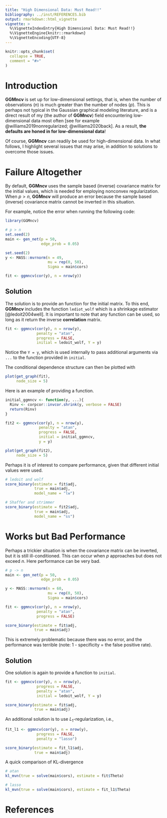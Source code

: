 ---
title: "High Dimensional Data: Must Read!!"
bibliography: ../inst/REFERENCES.bib
output: rmarkdown::html_vignette
vignette: >
  %\VignetteIndexEntry{High Dimensional Data: Must Read!!}
  %\VignetteEngine{knitr::rmarkdown}
  %\VignetteEncoding{UTF-8}
---

```{r, include = FALSE}
knitr::opts_chunk$set(
  collapse = TRUE,
  comment = "#>"
)
```


# Introduction
**GGMncv** is set up for low-dimensional settings, that is, when 
the number of observations ($n$) is much greater than the number 
of nodes ($p$). This is perhaps not typical in the Gaussian graphical
modeling literature, and is a direct result of my (the author of **GGMncv**)
field  encountering low-dimensional data most often 
[see for example @williams2019nonregularized; @williams2020back]. As a result, 
**the defaults are honed in for low-dimensional data**!

Of course, **GGMncv** can readily be used for high-dimensional data. In what 
follows, I highlight several issues that may arise, in addition to solutions
to overcome those issues.

# Failure Altogether

By default, **GGMncv** uses the sample based (inverse) covariance matrix for the 
initial values, which is needed for employing nonconvex regularization.
When $p > n$, **GGMncv** will produce an error because the sample based (inverse) covariance matrix cannot be inverted in this situation. 

For example, notice the error when running the following code:

```{r, error=TRUE}
library(GGMncv)

# p > n
set.seed(2)
main <- gen_net(p = 50, 
                edge_prob = 0.05)

set.seed(2)
y <- MASS::mvrnorm(n = 49, 
                   mu = rep(0, 50), 
                   Sigma = main$cors)

fit <- ggmncv(cor(y), n = nrow(y))
```

## Solution
The solution is to provide an function for the initial matrix. To this end,
**GGMncv** includes the function `lediot_wolf` which is a shrinkage 
estimator [@ledoit2004well]. It is important to note that any 
function can be used, so long as it return the inverse **correlation** 
matrix.

```{r, message=FALSE, warning=FALSE}
fit <- ggmncv(cor(y), n = nrow(y), 
              penalty = "atan",
              progress = FALSE,
              initial = ledoit_wolf, Y = y)
```

Notice the `Y = y`, which is used internally to pass additional arguments 
via `...` to the function provided in `initial`.

The conditional dependence structure can then be plotted with

```{r, message=FALSE, warning=FALSE}
plot(get_graph(fit), 
     node_size = 5)
```

Here is an example of providing a function.

```{r}
initial_ggmncv <- function(y, ...){
  Rinv <- corpcor::invcor.shrink(y, verbose = FALSE)
  return(Rinv)
}

fit2 <- ggmncv(cor(y), n = nrow(y), 
               penalty = "atan",
               progress = FALSE,
               initial = initial_ggmncv, 
               y = y)

plot(get_graph(fit2), 
     node_size = 5)
```


Perhaps it is of interest to compare performance, given 
that different initial values were used.

```{r}
# ledoit and wolf
score_binary(estimate = fit$adj, 
             true = main$adj, 
             model_name = "lw")

# Shaffer and strimmer
score_binary(estimate = fit2$adj, 
             true = main$adj,  
             model_name = "ss")

```

# Works but Bad Performance

Perhaps a trickier situation is when the covariance matrix
can be inverted, but it is still ill-conditioned. This can occur
when $p$ approaches but does not exceed $n$. Here performance
can be very bad.

```{r, error=TRUE}
# p -> n
main <- gen_net(p = 50, 
                edge_prob = 0.05)

y <- MASS::mvrnorm(n = 60, 
                   mu = rep(0, 50), 
                   Sigma = main$cors)

fit <- ggmncv(cor(y), n = nrow(y), 
              penalty = "atan",
              progress = FALSE)

score_binary(estimate = fit$adj, 
             true = main$adj)
```

This is extremely problematic because there was no error, and the performance
was terrible (note: 1 - specificity = the false positive rate).

## Solution

One solution is again to provide a function to `initial`.

```{r}
fit <- ggmncv(cor(y), n = nrow(y), 
              progress = FALSE,
              penalty = "atan",
              initial = ledoit_wolf, Y = y)

score_binary(estimate = fit$adj, 
             true = main$adj)
```

An additional solution is to use $L_1$-regularization, i.e.,

```{r}
fit_l1 <- ggmncv(cor(y), n = nrow(y), 
              progress = FALSE, 
              penalty = "lasso")

score_binary(estimate = fit_l1$adj, 
             true = main$adj)
```


A quick comparison of KL-divergence

```{r}
# atan
kl_mvn(true = solve(main$cors), estimate = fit$Theta)

# lasso
kl_mvn(true = solve(main$cors), estimate = fit_l1$Theta)
```


# References
